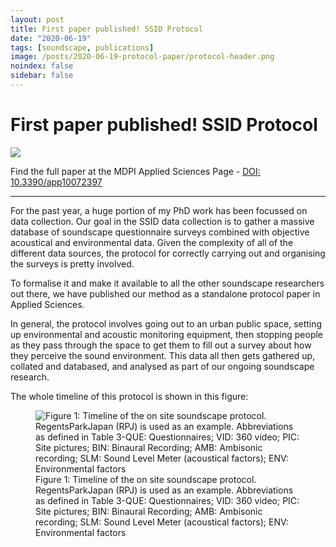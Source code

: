 ```yaml
---
layout: post
title: First paper published! SSID Protocol
date: "2020-06-19"
tags: [soundscape, publications]
image: /posts/2020-06-19-protocol-paper/protocol-header.png
noindex: false
sidebar: false
---
```


# First paper published! SSID Protocol

![](/posts/2020-06-19-protocol-paper/protocol-header.png)

Find the full paper at the MDPI Applied Sciences Page - [DOI: 10.3390/app10072397](https://www.mdpi.com/2076-3417/10/7/2397)

---

For the past year, a huge portion of my PhD work has been focussed on data collection. Our goal in the SSID data collection is to gather a massive database of soundscape questionnaire surveys combined with objective acoustical and environmental data. Given the complexity of all of the different data sources, the protocol for correctly carrying out and organising the surveys is pretty involved.

To formalise it and make it available to all the other soundscape researchers out there, we have published our method as a standalone protocol paper in Applied Sciences. 

In general, the protocol involves going out to an urban public space, setting up environmental and acoustic monitoring equipment, then stopping people as they pass through the space to get them to fill out a survey about how they perceive the sound environment. This data all then gets gathered up, collated and databased, and analysed as part of our ongoing soundscape research.

The whole timeline of this protocol is shown in this figure:

![Figure 1: Timeline of the on site soundscape protocol. RegentsParkJapan (RPJ) is used as an example. Abbreviations as defined in Table 3-QUE: Questionnaires; VID: 360 video; PIC: Site pictures; BIN: Binaural Recording; AMB: Ambisonic recording; SLM: Sound Level Meter (acoustical factors); ENV: Environmental factors](/posts/2020-06-19-protocol-paper/Survey-Diagram_V2.png)
